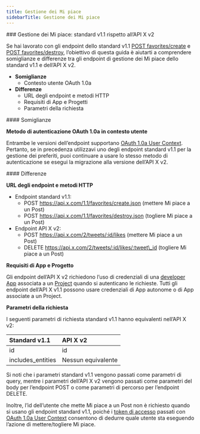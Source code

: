 ```yaml
---
title: Gestione dei Mi piace
sidebarTitle: Gestione dei Mi piace
---
```


<div id="manage-likes-standard-v11-compared-to-x-api-v2">
  ### Gestione dei Mi piace: standard v1.1 rispetto all’API X v2
</div>

Se hai lavorato con gli endpoint dello standard v1.1 [POST favorites/create](https://developer.x.com/en/docs/twitter-api/v1/tweets/post-and-engage/api-reference/post-favorites-create) e [POST favorites/destroy](https://developer.x.com/en/docs/twitter-api/v1/tweets/post-and-engage/api-reference/post-favorites-destroy), l’obiettivo di questa guida è aiutarti a comprendere somiglianze e differenze tra gli endpoint di gestione dei Mi piace dello standard v1.1 e dell’API X v2.

- **Somiglianze**
  - Contesto utente OAuth 1.0a
- **Differenze**
  - URL degli endpoint e metodi HTTP
  - Requisiti di App e Progetti
  - Parametri della richiesta

<div id="similarities">
  #### Somiglianze
</div>

**Metodo di autenticazione OAuth 1.0a in contesto utente**

Entrambe le versioni dell’endpoint supportano [OAuth 1.0a User Context](/it/resources/fundamentals/authentication#oauth-1-0a-2). Pertanto, se in precedenza utilizzavi uno degli endpoint standard v1.1 per la gestione dei preferiti, puoi continuare a usare lo stesso metodo di autenticazione se esegui la migrazione alla versione dell’API X v2.

<div id="differences">
  #### Differenze
</div>

**URL degli endpoint e metodi HTTP**

- Endpoint standard v1.1:
  - POST https://api.x.com/1.1/favorites/create.json
    (mettere Mi piace a un Post)
  - POST https://api.x.com/1.1/favorites/destroy.json
    (togliere Mi piace a un Post)
- Endpoint API X v2:
  - POST https://api.x.com/2/tweets/:id/likes
    (mettere Mi piace a un Post)
  - DELETE https://api.x.com/2/tweets/:id/likes/:tweet\_id
    (togliere Mi piace a un Post)

**Requisiti di App e Progetto**

Gli endpoint dell’API X v2 richiedono l’uso di credenziali di una [developer App](/it/resources/fundamentals/developer-apps) associata a un [Project](/it/resources/fundamentals/projects) quando si autenticano le richieste. Tutti gli endpoint dell’API X v1.1 possono usare credenziali di App autonome o di App associate a un Project.

**Parametri della richiesta**

I seguenti parametri di richiesta standard v1.1 hanno equivalenti nell’API X v2:

| Standard v1.1 | API X v2 |
| :--- | :--- |
| id  | id  |
| includes\_entities | Nessun equivalente |

Si noti che i parametri standard v1.1 vengono passati come parametri di query, mentre i parametri dell’API X v2 vengono passati come parametri del body per l’endpoint POST o come parametri di percorso per l’endpoint DELETE.

Inoltre, l’id dell’utente che mette Mi piace a un Post non è richiesto quando si usano gli endpoint standard v1.1, poiché i [token di accesso](/it/resources/fundamentals/authentication#obtaining-access-tokens-using-3-legged-oauth-flow) passati con [OAuth 1.0a User Context](/it/resources/fundamentals/authentication) consentono di dedurre quale utente sta eseguendo l’azione di mettere/togliere Mi piace. 